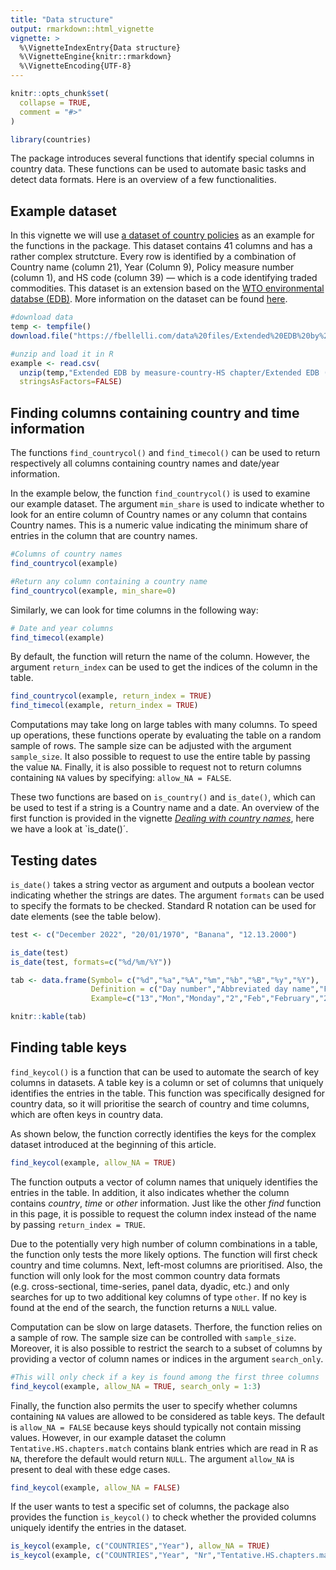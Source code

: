 ```yaml
---
title: "Data structure"
output: rmarkdown::html_vignette
vignette: >
  %\VignetteIndexEntry{Data structure}
  %\VignetteEngine{knitr::rmarkdown}
  %\VignetteEncoding{UTF-8}
---
```


```r
knitr::opts_chunk$set(
  collapse = TRUE,
  comment = "#>"
)

library(countries)
```



The package introduces several functions that identify special columns in country data. These functions can be used to automate basic tasks and detect data formats. Here is an overview of a few functionalities.

## Example dataset

In this vignette we will use [a dataset of country policies](https://fbellelli.com/EDB-data.html) as an example for the functions in the package. This dataset contains 41 columns and has a rather complex strutcture. Every row is identified by a combination of Country name (column 21), Year (Column 9), Policy measure number (column 1), and HS code (column 39) --- which is a code identifying traded commodities. This dataset is an extension based on the [WTO environmental databse (EDB)](https://edb.wto.org/). More information on the dataset can be found [here](https://www.wto.org/english/res_e/reser_e/ersd202203_e.pdf).

```r
#download data
temp <- tempfile()
download.file("https://fbellelli.com/data%20files/Extended%20EDB%20by%20measure-country-HS%20chapter.zip", temp, mode="wb")

#unzip and load it in R
example <- read.csv(
  unzip(temp,"Extended EDB by measure-country-HS chapter/Extended EDB (by measure-country-HS chapter).csv"),
  stringsAsFactors=FALSE)
```



## Finding columns containing country and time information

The functions `find_countrycol()` and `find_timecol()` can be used to return respectively all columns containing country names and date/year information.

In the example below, the function `find_countrycol()` is used to examine our example dataset. The argument `min_share` is used to indicate whether to look for an entire column of Country names or any column that contains Country names. This is a numeric value indicating the minimum share of entries in the column that are country names. 

```r
#Columns of country names
find_countrycol(example)  

#Return any column containing a country name
find_countrycol(example, min_share=0) 
```

Similarly, we can look for time columns in the following way:

```r
# Date and year columns
find_timecol(example)  
```

By default, the function will return the name of the column. However, the argument `return_index` can be used to get the indices of the column in the table.

```r
find_countrycol(example, return_index = TRUE)
find_timecol(example, return_index = TRUE)  
```

Computations may take long on large tables with many columns. To speed up operations, these functions operate by evaluating the table on a random sample of rows. The sample size can be adjusted with the argument `sample_size`. It also possible to request to use the entire table by passing the value `NA`. Finally, it is also possible to request not to return columns containing `NA` values by specifying: `allow_NA = FALSE`.  

These two functions are based on `is_country()` and `is_date()`, which can be used to test if a string is a Country name and a date. An overview of the first function is provided in the vignette *[Dealing with country names](https://fbellelli.github.io/countries/articles/dealing_with_names.html)*, here we have a look at `is_date()´.


## Testing dates

`is_date()` takes a string vector as argument and outputs a boolean vector indicating whether the strings are dates. The argument `formats` can be used to specify the formats to be checked. Standard R notation can be used for date elements (see the table below).

```r
test <- c("December 2022", "20/01/1970", "Banana", "12.13.2000") 

is_date(test)
is_date(test, formats=c("%d/%m/%Y"))
```

```r
tab <- data.frame(Symbol= c("%d","%a","%A","%m","%b","%B","%y","%Y"),
                  Definition = c("Day number","Abbreviated day name","Full day name", "Month number","Abbreviated month name","Full month name","Year 2-digits","Year 4-digits"),
                  Example=c("13","Mon","Monday","2","Feb","February","22","2022"))

knitr::kable(tab)

```


## Finding table keys

`find_keycol()` is a function that can be used to automate the search of key columns in  datasets. A table key is a column or set of columns that uniquely identifies the entries in the table. This function was specifically designed for country data, so it will prioritise the search of country and time columns, which are often keys in country data. 

As shown below, the function correctly identifies the keys for the complex dataset introduced at the beginning of this article. 

```r
find_keycol(example, allow_NA = TRUE)
```

The function outputs a vector of column names that uniquely identifies the entries in the table. In addition, it also indicates whether the column contains *country*, *time* or *other* information. Just like the other *find* function in this page, it is possible to request the column index instead of the name by passing `return_index = TRUE`. 

Due to the potentially very high number of column combinations in a table, the function only tests the more likely options. The function will first check country and time columns. Next, left-most columns are prioritised. Also, the function will only look for the most common country data formats (e.g. cross-sectional, time-series, panel data, dyadic, etc.) and only searches for up to two additional key columns of type `other`. If no key is found at the end of the search, the function returns a `NULL` value.

Computation can be slow on large datasets. Therfore, the function relies on a sample of row. The sample size can be controlled with `sample_size`. Moreover, it is also possible to restrict the search to a subset of columns by providing a vector of column names or indices in the argument `search_only`. 

```r
#This will only check if a key is found among the first three columns
find_keycol(example, allow_NA = TRUE, search_only = 1:3)
```

Finally, the function also permits the user to specify whether columns containing `NA` values are allowed to be considered as table keys. The default is `allow_NA = FALSE` because keys should typically not contain missing values. However, in our example dataset the column `Tentative.HS.chapters.match` contains blank entries which are read in R as `NA`, therefore the default would return `NULL`. The argument `allow_NA` is present to deal with these edge cases.

```r
find_keycol(example, allow_NA = FALSE)
```

If the user wants to test a specific set of columns, the package also provides the function `is_keycol()` to check whether the provided columns uniquely identify the entries in the dataset. 


```r
is_keycol(example, c("COUNTRIES","Year"), allow_NA = TRUE)
is_keycol(example, c("COUNTRIES","Year", "Nr","Tentative.HS.chapters.match"), allow_NA = TRUE)
```



